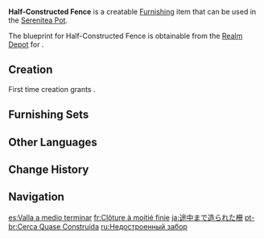 {{Furnishing Infobox
|id             = 374108
|image          = Item Half-Constructed Fence.png
|category       = Outdoor Furnishing
|subcategory    = Fence
|quality        = 2
|adeptal_energy = 30
|load           = 35
|reduced_load   = 24
|description    = A simple fence that is somewhat more than half-built. It is only missing one wooden pole, and shouldn't take much time to complete. Usually, such interruptions in work are a result of monster attacks that force the workers to clear out in a hurry. And when they return, the monsters will often have made off with the pole that would have been used to finish the fence, rendering the work incomplete.
|blueprint      = Realm Depot
}}
'''Half-Constructed Fence''' is a creatable [[Furnishing]] item that can be used in the [[Serenitea Pot]].

The blueprint for Half-Constructed Fence is obtainable from the [[Realm Depot]] for {{Item|Realm Currency|24|x=80}}.

==Creation==
First time creation grants {{Item|Trust|24|x=30}}.
{{Recipe
|type = Creation
|time = 12h
|Fir Wood = 4
|sort = Fir Wood
}}

==Furnishing Sets==
{{Craft Usage|type=Furnishing Set}}

==Other Languages==
{{Other Languages
|default_hidden = 1
|en      = Half-Constructed Fence
|zhs     = 施工过半的围栏
|zhs_rm  = Shīgōng Guòbàn de Wéilán
|zht     = 施工過半的圍欄
|zht_rm  = Shīgōng Guòbàn de Wéilán
|ja      = 途中まで造られた柵
|ja_rm   = Tochuu made Tsukurareta Saku
|ko      = 반만 지어진 울타리
|es      = Valla a medio terminar
|fr      = Clôture à moitié finie
|ru      = Недостроенный забор
|th      = รั้วครึ่ง ๆ กลาง ๆ
|th_rm   = 
|vi      = Hàng Rào Gần Xong
|de      = Fast fertig gebauter Zaun
|id      = Pagar Setengah Jadi
|pt      = Cerca Quase Construída
|tr      = Tamamlanmamış Çit
|it      = Recinto quasi completo
}}

==Change History==
{{Change History|1.6}}

==Navigation==
{{Furnishing Navbox|exterior}}

[[es:Valla a medio terminar]]
[[fr:Clôture à moitié finie]]
[[ja:途中まで造られた柵]]
[[pt-br:Cerca Quase Construída]]
[[ru:Недостроенный забор]]